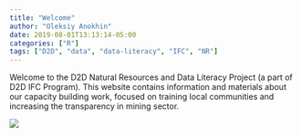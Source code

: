 ```yaml
---
title: "Welcome"
author: "Oleksiy Anokhin"
date: 2019-08-01T13:13:14-05:00
categories: ["R"]
tags: ["D2D", "data", "data-literacy", "IFC", "NR"]
---
```


Welcome to the D2D Natural Resources and Data Literacy Project (a part of D2D IFC Program). This website contains information and materials about our capacity building work, focused on training local communities and increasing the transparency in mining sector. 

![](/post/2.PNG)

